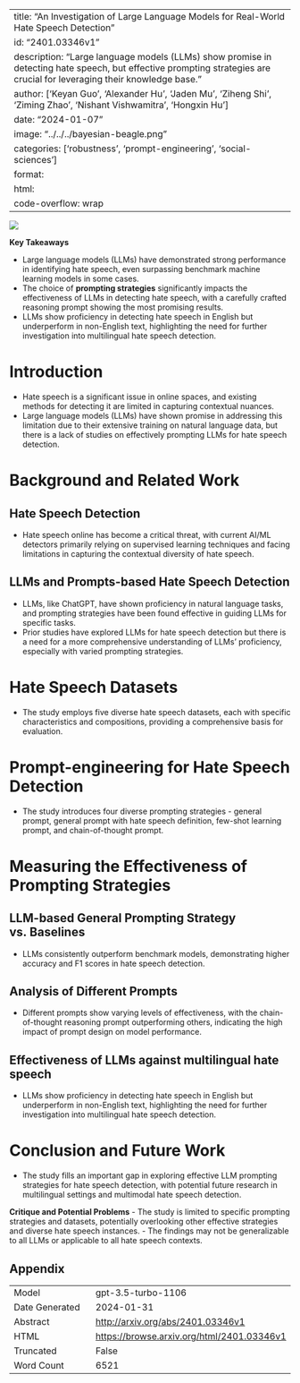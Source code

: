 
---
title: "An Investigation of Large Language Models for Real-World Hate Speech Detection"
id: "2401.03346v1"
description: "Large language models (LLMs) show promise in detecting hate speech, but effective prompting strategies are crucial for leveraging their knowledge base."
author: ['Keyan Guo', 'Alexander Hu', 'Jaden Mu', 'Ziheng Shi', 'Ziming Zhao', 'Nishant Vishwamitra', 'Hongxin Hu']
date: "2024-01-07"
image: "../../../bayesian-beagle.png"
categories: ['robustness', 'prompt-engineering', 'social-sciences']
format:
  html:
    code-overflow: wrap
---

![](None)

**Key Takeaways**

- Large language models (LLMs) have demonstrated strong performance in identifying hate speech, even surpassing benchmark machine learning models in some cases.
- The choice of **prompting strategies** significantly impacts the effectiveness of LLMs in detecting hate speech, with a carefully crafted reasoning prompt showing the most promising results.
- LLMs show proficiency in detecting hate speech in English but underperform in non-English text, highlighting the need for further investigation into multilingual hate speech detection.


# Introduction

- Hate speech is a significant issue in online spaces, and existing methods for detecting it are limited in capturing contextual nuances.
- Large language models (LLMs) have shown promise in addressing this limitation due to their extensive training on natural language data, but there is a lack of studies on effectively prompting LLMs for hate speech detection.
  

# Background and Related Work

## Hate Speech Detection
- Hate speech online has become a critical threat, with current AI/ML detectors primarily relying on supervised learning techniques and facing limitations in capturing the contextual diversity of hate speech.

## LLMs and Prompts-based Hate Speech Detection
- LLMs, like ChatGPT, have shown proficiency in natural language tasks, and prompting strategies have been found effective in guiding LLMs for specific tasks.
- Prior studies have explored LLMs for hate speech detection but there is a need for a more comprehensive understanding of LLMs' proficiency, especially with varied prompting strategies.

# Hate Speech Datasets
- The study employs five diverse hate speech datasets, each with specific characteristics and compositions, providing a comprehensive basis for evaluation.

# Prompt-engineering for Hate Speech Detection
- The study introduces four diverse prompting strategies - general prompt, general prompt with hate speech definition, few-shot learning prompt, and chain-of-thought prompt.

# Measuring the Effectiveness of Prompting Strategies

##  LLM-based General Prompting Strategy vs. Baselines
- LLMs consistently outperform benchmark models, demonstrating higher accuracy and F1 scores in hate speech detection.

## Analysis of Different Prompts
- Different prompts show varying levels of effectiveness, with the chain-of-thought reasoning prompt outperforming others, indicating the high impact of prompt design on model performance.

## Effectiveness of LLMs against multilingual hate speech
- LLMs show proficiency in detecting hate speech in English but underperform in non-English text, highlighting the need for further investigation into multilingual hate speech detection.

# Conclusion and Future Work
- The study fills an important gap in exploring effective LLM prompting strategies for hate speech detection, with potential future research in multilingual settings and multimodal hate speech detection.  

**Critique and Potential Problems**
- The study is limited to specific prompting strategies and datasets, potentially overlooking other effective strategies and diverse hate speech instances. 
- The findings may not be generalizable to all LLMs or applicable to all hate speech contexts.

## Appendix

|          |          |
|----------|----------|
| Model     | gpt-3.5-turbo-1106       |
| Date Generated     | 2024-01-31       |
| Abstract | [http://arxiv.org/abs/2401.03346v1](http://arxiv.org/abs/2401.03346v1)        |
| HTML     | [https://browse.arxiv.org/html/2401.03346v1](https://browse.arxiv.org/html/2401.03346v1)       |
| Truncated       | False       |
| Word Count       | 6521       |